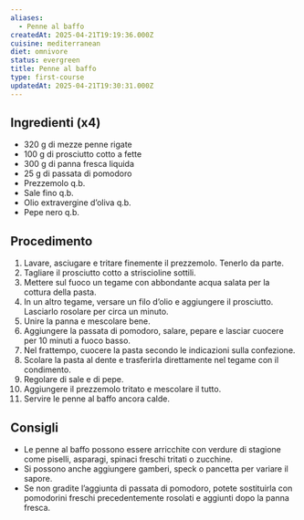 ```yaml
---
aliases:
  - Penne al baffo
createdAt: 2025-04-21T19:19:36.000Z
cuisine: mediterranean
diet: omnivore
status: evergreen
title: Penne al baffo
type: first-course
updatedAt: 2025-04-21T19:30:31.000Z
---
```

## Ingredienti (x4)

- 320 g di mezze penne rigate
- 100 g di prosciutto cotto a fette
- 300 g di panna fresca liquida
- 25 g di passata di pomodoro
- Prezzemolo q.b.
- Sale fino q.b.
- Olio extravergine d’oliva q.b.
- Pepe nero q.b.

## Procedimento

1. Lavare, asciugare e tritare finemente il prezzemolo. Tenerlo da parte.
2. Tagliare il prosciutto cotto a striscioline sottili.
3. Mettere sul fuoco un tegame con abbondante acqua salata per la cottura della pasta.
4. In un altro tegame, versare un filo d’olio e aggiungere il prosciutto. Lasciarlo rosolare per circa un minuto.
5. Unire la panna e mescolare bene.
6. Aggiungere la passata di pomodoro, salare, pepare e lasciar cuocere per 10 minuti a fuoco basso.
7. Nel frattempo, cuocere la pasta secondo le indicazioni sulla confezione.
8. Scolare la pasta al dente e trasferirla direttamente nel tegame con il condimento.
9. Regolare di sale e di pepe.
10. Aggiungere il prezzemolo tritato e mescolare il tutto.
11. Servire le penne al baffo ancora calde.

## Consigli

- Le penne al baffo possono essere arricchite con verdure di stagione come piselli, asparagi, spinaci freschi tritati o zucchine.
- Si possono anche aggiungere gamberi, speck o pancetta per variare il sapore.
- Se non gradite l’aggiunta di passata di pomodoro, potete sostituirla con pomodorini freschi precedentemente rosolati e aggiunti dopo la panna fresca.
